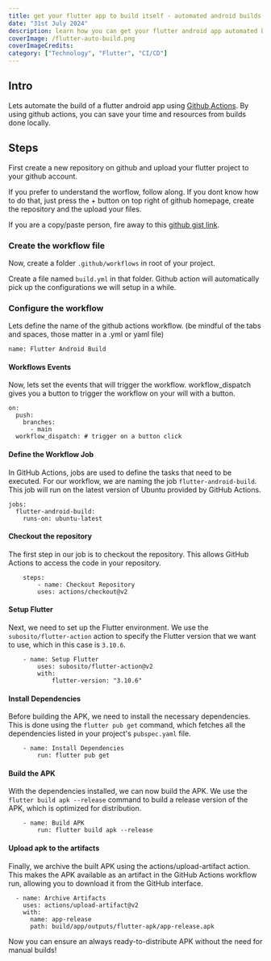 ```yaml
---
title: get your flutter app to build itself - automated android builds
date: "31st July 2024"
description: learn how you can get your flutter android app automated builds using github actions
coverImage: /flutter-auto-build.png
coverImageCredits:
category: ["Technology", "Flutter", "CI/CD"]
---
```


## Intro

Lets automate the build of a flutter android app using [Github Actions](https://github.com/actions).
By using github actions, you can save your time and resources from builds done locally.

## Steps

First create a new repository on github and upload your flutter project to your github account.

If you prefer to understand the worflow, follow along.
If you dont know how to do that, just press the + button on top right of github homepage, create the repository and the upload your files.

If you are a copy/paste person, fire away to this [github gist link](https://gist.github.com/umarwaseeem/f8cd3762550e6dfd4f7aeb7057b9e643).

### Create the workflow file

Now, create a folder `.github/workflows` in root of your project.

Create a file named `build.yml` in that folder.
Github action will automatically pick up the configurations we will setup in a while.

### Configure the workflow

Lets define the name of the github actions workflow.
(be mindful of the tabs and spaces, those matter in a .yml or yaml file)

```
name: Flutter Android Build
```

#### Workflows Events

Now, lets set the events that will trigger the workflow.
workflow_dispatch gives you a button to trigger the workflow on your will with a button.

```
on:
  push:
    branches:
      - main
  workflow_dispatch: # trigger on a button click
```

#### Define the Workflow Job

In GitHub Actions, jobs are used to define the tasks that need to be executed. For our workflow, we are naming the job `flutter-android-build`. This job will run on the latest version of Ubuntu provided by GitHub Actions.

```
jobs:
  flutter-android-build:
    runs-on: ubuntu-latest
```

#### Checkout the repository

The first step in our job is to checkout the repository. This allows GitHub Actions to access the code in your repository.

```
    steps:
        - name: Checkout Repository
        uses: actions/checkout@v2
```

#### Setup Flutter

Next, we need to set up the Flutter environment. We use the `subosito/flutter-action` action to specify the Flutter version that we want to use, which in this case is `3.10.6`.

```
    - name: Setup Flutter
        uses: subosito/flutter-action@v2
        with:
            flutter-version: "3.10.6"
```

#### Install Dependencies

Before building the APK, we need to install the necessary dependencies. This is done using the `flutter pub get` command, which fetches all the dependencies listed in your project's `pubspec.yaml` file.

```
    - name: Install Dependencies
        run: flutter pub get
```

#### Build the APK

With the dependencies installed, we can now build the APK. We use the `flutter build apk --release` command to build a release version of the APK, which is optimized for distribution.

```
    - name: Build APK
        run: flutter build apk --release
```

#### Upload apk to the artifacts

Finally, we archive the built APK using the actions/upload-artifact action. This makes the APK available as an artifact in the GitHub Actions workflow run, allowing you to download it from the GitHub interface.

```
  - name: Archive Artifacts
    uses: actions/upload-artifact@v2
    with:
      name: app-release
      path: build/app/outputs/flutter-apk/app-release.apk
```

Now you can ensure an always ready-to-distribute APK without the need for manual builds!
